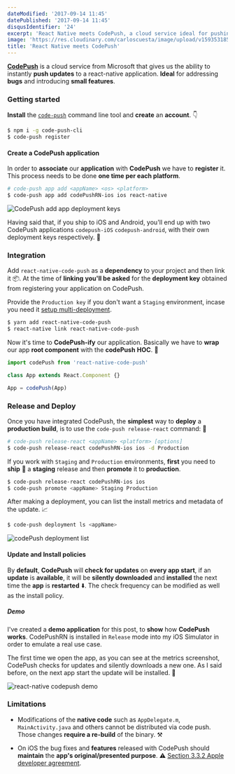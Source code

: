 ```yaml
---
dateModified: '2017-09-14 11:45'
datePublished: '2017-09-14 11:45'
disqusIdentifier: '24'
excerpt: 'React Native meets CodePush, a cloud service ideal for pushing instantly bug fixes and new features to a react-native application.'
image: 'https://res.cloudinary.com/carloscuesta/image/upload/v1593531857/blog-featured-images/React_Native_Codepush.png'
title: 'React Native meets CodePush'
---
```


[**CodePush**](https://microsoft.github.io/code-push/) is a cloud service from Microsoft that gives us the ability to instantly **push updates** to a react-native application. **Ideal** for addressing **bugs** and introducing **small features**.

### Getting started

**Install** the [`code-push`](https://www.npmjs.com/package/code-push-cli) command line tool and **create** an **account**. 👇

```bash
$ npm i -g code-push-cli
$ code-push register
```

#### Create a CodePush application

In order to **associate** our **application** with **CodePush** we have to **register** it. This process needs to be done **one time per each platform**.

```bash
# code-push app add <appName> <os> <platform>
$ code-push app add codePushRN-ios ios react-native
```

![CodePush add app deployment keys](https://res.cloudinary.com/carloscuesta/image/upload/v1505033866/fbvjm5jbshllzoxitknw.png)

Having said that, if you ship to iOS and Android, you'll end up with two CodePush applications `codepush-iOS` `codepush-android`, with their own deployment keys respectively. 🔑

### Integration

Add `react-native-code-push` as a **dependency** to your project and then link it 📦. At the time of **linking** **you'll be asked** for the **deployment key** obtained from registering your application on CodePush.

Provide the `Production key` if you don't want a `Staging` environment, incase you need it [setup multi-deployment](http://microsoft.github.io/code-push/docs/react-native.html#link-8).

```bash
$ yarn add react-native-code-push
$ react-native link react-native-code-push
```

Now it's time to **CodePush-ify** our application. Basically we have to **wrap** our app **root component** with the **codePush** **HOC**. 🔫

```javascript
import codePush from 'react-native-code-push'

class App extends React.Component {}

App = codePush(App)
```

### Release and Deploy

Once you have integrated CodePush, the **simplest** way to **deploy** a **production build**, is to use the `code-push release-react` command: 🚀

```bash
# code-push release-react <appName> <platform> [options]
$ code-push release-react codePushRN-ios ios -d Production
```

If you work with `Staging` and `Production` environments, **first** you need to **ship** 🚢 a **staging** release and then **promote** it to **production**.

```bash
$ code-push release-react codePushRN-ios ios
$ code-push promote <appName> Staging Production
```

After making a deployment, you can list the install metrics and metadata of the update. 📈

```bash
$ code-push deployment ls <appName>
```

![codePush deployment list](https://res.cloudinary.com/carloscuesta/image/upload/v1505066296/yoioqwxipsdlhoriacax.png)

#### Update and Install policies

By **default**, **CodePush** will **check for updates** on **every app start**, if an **update** is **available**, it will be **silently downloaded** and **installed** the next time the **app** is **restarted** ⬇️. The check frequency can be modified as well as the install policy.

##### Demo

I've created a **demo application** for this post, to **show** how **CodePush works**. CodePushRN is installed in `Release` mode into my iOS Simulator in order to emulate a real use case.

The first time we open the app, as you can see at the metrics screenshot, CodePush checks for updates and silently downloads a new one. As I said before, on the next app start the update will be installed. 💯

<img className="w-[374px] block m-auto" src="https://res.cloudinary.com/carloscuesta/image/upload/v1505066571/vmv0aqiqu0y0l0evthd7.gif" alt="react-native codepush demo" />

### Limitations

- Modifications of the **native code** such as `AppDelegate.m`, `MainActivity.java` and others cannot be distributed via code push. Those changes **require a re-build** of the binary. ⚒

- On iOS the bug fixes and **features** released with CodePush should **maintain** the **app's original/presented purpose**. ⚠️ [Section 3.3.2 Apple developer agreement](https://developer.apple.com/programs/ios/information/iOS_Program_Information_4_3_15.pdf).
